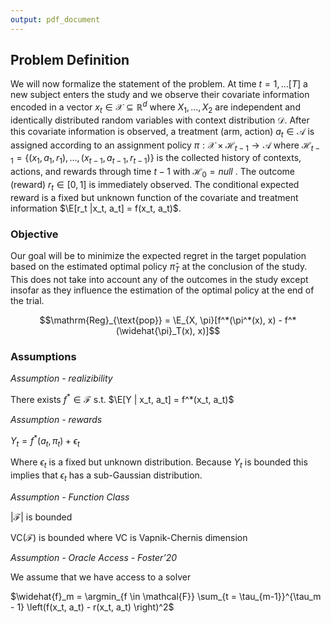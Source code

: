 ```yaml
---
output: pdf_document
---
```


## Problem Definition 

We will now formalize the statement of the problem. At time $t = 1, \ldots [T]$ a new subject 
enters the study and we observe their covariate information encoded in a vector $x_t \in  \mathcal{X} \subseteq \mathbb{R}^d$ where
$X_1, \ldots, X_2$ are independent and identically distributed random variables with context distribution $\mathcal{D}$. 
After this covariate information is observed, a treatment (arm, action) $a_t \in \mathcal{A}$ is assigned according to an assignment policy $\pi: \mathcal{X} \times \mathcal{H}_{t-1} \to \mathcal{A}$ where $\mathcal{H}_{t-1} = \left\{(x_1, a_1, r_1), \ldots, (x_{t - 1}, a_{t - 1}, r_{t -1})\right\}$ is the collected history of contexts, actions, and rewards through time $t-1$ with $\mathcal{H}_0 = null$
. The outcome (reward) $r_t \in [0,1]$ is immediately observed. The conditional expected reward is a fixed but unknown function of the covariate and treatment information $\E[r_t |x_t, a_t] = f(x_t, a_t)$. 



### Objective

Our goal will be to minimize the expected regret in the target population based on the estimated 
optimal policy $\widehat{\pi}_T$ at the conclusion of the study. This does not take into account any of the 
outcomes in the study except insofar as they influence the estimation of the optimal policy at the end of the trial.

$$\mathrm{Reg}_{\text{pop}} = \E_{X, \pi}[f^*(\pi^*(x), x) - f^*(\widehat{\pi}_T(x), x)]$$

### Assumptions


*Assumption - realizibility*

There exists $f^* \in \mathcal{F}$ s.t. $\E[Y | x_t, a_t] = f^*(x_t, a_t)$

*Assumption - rewards*

$Y_t = f^*(a_t, \pi_t) + \epsilon_t$

Where $\epsilon_t$ is a fixed but unknown distribution. Because $Y_t$ is bounded this implies
that $\epsilon_t$ has a sub-Gaussian distribution.

*Assumption - Function Class*

$|\mathcal{F}|$ is bounded

$\mathrm{VC}(\mathcal{F})$ is bounded where $\mathrm{VC}$ is Vapnik-Chernis dimension

*Assumption - Oracle Access - Foster'20*

We assume that we have access to a solver

$\widehat{f}_m = \argmin_{f \in \mathcal{F}} \sum_{t = \tau_{m-1}}^{\tau_m - 1} \left(f(x_t, a_t) - r(x_t, a_t) \right)^2$

